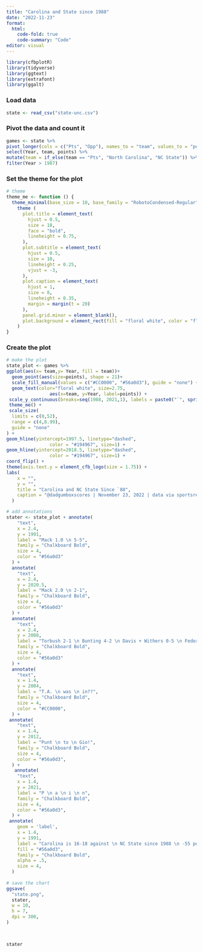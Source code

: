 ```yaml
---
title: "Carolina and State since 1988"
date: "2022-11-23"
format:
  html:
    code-fold: true
    code-summary: "Code"
editor: visual
---
```


```r
library(cfbplotR)
library(tidyverse)
library(ggtext)
library(extrafont)
library(ggalt)
```

### Load data 

```r

state <- read_csv("state-unc.csv")
```

### Pivot the data and count it

```r
games <- state %>%
pivot_longer(cols = c("Pts", "Opp"), names_to = "team", values_to = "points") %>%
select(Year, team, points) %>%
mutate(team = if_else(team == "Pts", "North Carolina", "NC State")) %>% 
filter(Year > 1987)

```

### Set the theme for the plot

```r
# theme
theme_me <- function () {
  theme_minimal(base_size = 10, base_family = "RobotoCondensed-Regular") %+replace%
    theme (
      plot.title = element_text(
        hjust = 0.5,
        size = 18,
        face = "bold",
        lineheight = 0.75,
      ),
      plot.subtitle = element_text(
        hjust = 0.5,
        size = 10,
        lineheight = 0.25,
        vjust = -3,
      ),
      plot.caption = element_text(
        hjust = 1,
        size = 8,
        lineheight = 0.35,
        margin = margin(t = 20)
      ),
      panel.grid.minor = element_blank(),
      plot.background = element_rect(fill = "floral white", color = "floral white")
    )
}
```

### Create the plot

```r
# make the plot
state_plot <- games %>%
ggplot(aes(x= team,y= Year, fill = team))+
  geom_point(aes(size=points), shape = 21)+
  scale_fill_manual(values = c("#CC0000", "#56a0d3"), guide = "none") +
  geom_text(color="floral white", size=2.75,
                aes(x=team, y=Year, label=points)) +
 scale_y_continuous(breaks=seq(1988, 2021,1), labels = paste0("`", sprintf('%02d', 1988:2021 %% 100))) +
 theme_me() +
 scale_size(
  limits = c(0,52),
  range = c(4,8.99),
  guide = "none"
) +
geom_hline(yintercept=1997.5, linetype="dashed", 
                color = "#194967", size=1) +
geom_hline(yintercept=2018.5, linetype="dashed", 
                color = "#194967", size=1) +
coord_flip() +
theme(axis.text.y = element_cfb_logo(size = 1.75)) +
labs(
    x = "",
    y = "",
    title = "Carolina and NC State Since `88",
    caption = "@dadgumboxscores | November 23, 2022 | data via sportsreference.com"
  ) 

# add annotations
stater <- state_plot + annotate(
    "text",
    x = 2.4,
    y = 1991,
    label = "Mack 1.0 \n 5-5",
    family = "Chalkboard Bold",
    size = 4,
    color = "#56a0d3"
  ) +
  annotate(
    "text",
    x = 2.4,
    y = 2020.5,
    label = "Mack 2.0 \n 2-1",
    family = "Chalkboard Bold",
    size = 4,
    color = "#56a0d3"
  ) +
  annotate(
    "text",
    x = 2.4,
    y = 2008,
    label = "Torbush 2-1 \n Bunting 4-2 \n Davis + Withers 0-5 \n Fedora 3-4",
    family = "Chalkboard Bold",
    size = 4,
    color = "#56a0d3"
  ) +
  annotate(
    "text",
    x = 1.4,
    y = 2004,
    label = "T.A. \n was \n in??",
    family = "Chalkboard Bold",
    size = 4,
    color = "#CC0000",
  ) +
 annotate(
    "text",
    x = 1.4,
    y = 2012,
    label = "Punt \n to \n Gio!",
    family = "Chalkboard Bold",
    size = 4,
    color = "#56a0d3",
  ) +
   annotate(
    "text",
    x = 1.4,
    y = 2021,
    label = "P \n a \n i \n n",
    family = "Chalkboard Bold",
    size = 4,
    color = "#56a0d3",
  ) +
 annotate(
    geom = 'label',
    x = 1.4,
    y = 1991,
    label = "Carolina is 16-18 against \n NC State since 1988 \n -55 point differential",
    fill = "#56a0d3",
    family = "Chalkboard Bold",
    alpha = .5, 
    size = 4,
  )
  
# save the chart
ggsave(
  "state.png",
  stater,
  w = 10,
  h = 7,
  dpi = 300,
)


  
stater
```

\
